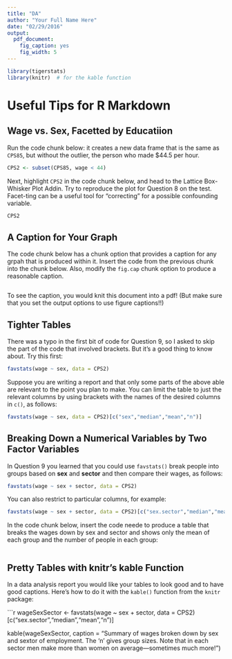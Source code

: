 ```yaml
---
title: "DA"
author: "Your Full Name Here"
date: "02/29/2016"
output: 
  pdf_document: 
    fig_caption: yes
    fig_width: 5
---
```


```r
library(tigerstats)
library(knitr)  # for the kable function
```

# Useful Tips for R Markdown

## Wage vs. Sex, Facetted by Educatiion

Run the code chunk below:  it creates a new data frame that is the same as `CPS85`, but without the outlier, the person who made $44.5 per hour.

```r
CPS2 <- subset(CPS85, wage < 44)
```

Next, highlight `CPS2` in the code chunk below, and head to the Lattice Box-Whisker Plot Addin.  Try to reproduce the plot for Question 8 on the test.  Facet-ting can be a useful tool for "correcting" for a possible confounding variable.

```r
CPS2
```

## A Caption for Your Graph

The code chunk below has a chunk option that provides a caption for any grpah that is produced within it.  Insert the code from the previous chunk into the chunk below.  Also, modify the `fig.cap` chunk option to produce a reasonable caption.

```r

```

To see the caption, you would knit this document into a pdf!  (But make sure that you set the output options to use figure captions!!)

## Tighter Tables

There was a typo in the first bit of code for Question 9, so I asked to skip the part of the code that involved brackets.  But it's a good thing to know about.  Try this first:

```r
favstats(wage ~ sex, data = CPS2)
```

Suppose you are writing a report and that only some parts of the above able are relevant to the point you plan to make.  You can limit the table to just the relevant columns by using brackets with the names of the desired columns in `c()`, as follows:

```r
favstats(wage ~ sex, data = CPS2)[c("sex","median","mean","n")]
```

## Breaking Down a Numerical Variables by Two Factor Variables

In Question 9 you learned that you could use `favstats()` break people into groups based on **sex** and **sector** and then compare their wages, as follows:

```r
favstats(wage ~ sex + sector, data = CPS2)
```

You can also restrict to particular columns, for example:

```r
favstats(wage ~ sex + sector, data = CPS2)[c("sex.sector","median","mean","n")]
```

In the code chunk below, insert the code neede to produce a table that breaks the wages down by sex and sector and shows only the mean of each group and the number of people in each group:

```r

```



## Pretty Tables with knitr's kable Function

In a data analysis report you would like your tables to look good and to have good captions.  Here's how to do it with the `kable()` function from the `knitr` package:

```r
wageSexSector <- favstats(wage ~ sex + sector,
                          data = CPS2)[c("sex.sector","median","mean","n")]

kable(wageSexSector, caption = "Summary of wages broken down by sex and sextor of employment.  The 'n' gives group sizes.  Note that in each sector men make more than women on average---sometimes much more!")